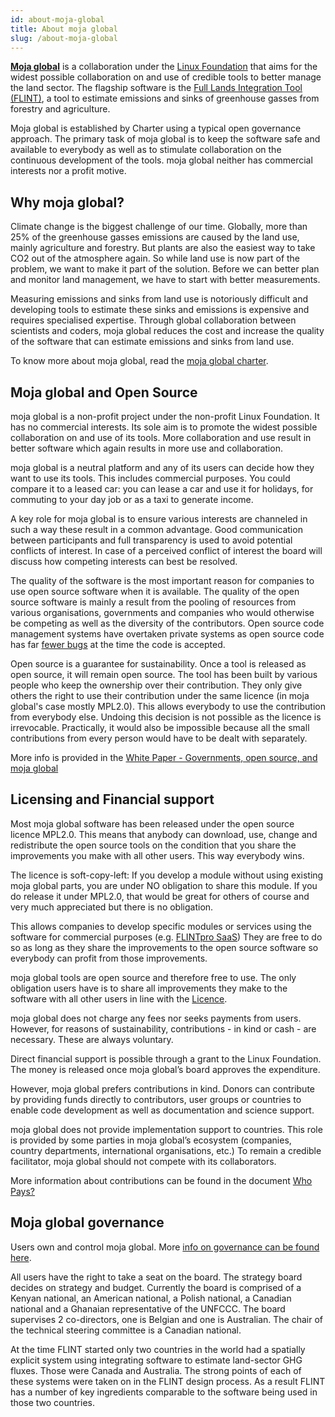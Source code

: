 ```yaml
---
id: about-moja-global
title: About moja global
slug: /about-moja-global
---
```


[**Moja global**](http://moja.global/) is a collaboration under the [Linux Foundation](https://linuxfoundation.org/) that aims for the widest possible collaboration on and use of credible tools to better manage the land sector. The flagship software is the  [Full Lands Integration Tool (FLINT)](https://github.com/moja-global/flint), a tool to estimate emissions and sinks of greenhouse gasses from forestry and agriculture.

Moja global is established by Charter using a typical open governance approach. The primary task of moja global is to keep the software safe and available to everybody as well as to stimulate collaboration on the continuous development of the tools. moja global neither has commercial interests nor a profit motive.

## Why moja global?

Climate change is the biggest challenge of our time. Globally, more than 25% of the greenhouse gasses emissions are caused by the land use, mainly agriculture and forestry. But plants are also the easiest way to take CO2 out of the atmosphere again. So while land use is now part of the problem, we want to make it part of the solution. Before we can better plan and monitor land management, we have to start with better measurements.

Measuring emissions and sinks from land use is notoriously difficult and developing tools to estimate these sinks and emissions is expensive and requires specialised expertise. Through global collaboration between scientists and coders, moja global reduces the cost and increase the quality of the software that can estimate emissions and sinks from land use.

To know more about moja global, read the <a href="moja-global-charter.pdf" target="_blank">moja global charter</a>.

## Moja global and Open Source

moja global is a non-profit project under the non-profit Linux Foundation. It has no commercial interests. Its sole aim is to promote the widest possible collaboration on and use of its tools. More collaboration and use result in better software which again results in more use and collaboration.

moja global is a neutral platform and any of its users can decide how they want to use its tools. This includes commercial purposes. You could compare it to a leased car: you can lease a car and use it for holidays, for commuting to your day job or as a taxi to generate income.

A key role for moja global is to ensure various interests are channeled in such a way these result in a common advantage. Good communication between participants and full transparency is used to avoid potential conflicts of interest. In case of a perceived conflict of interest the board will discuss how competing interests can best be resolved.

The quality of the software is the most important reason for companies to use open source software when it is available. The quality of the open source software is mainly a result from the pooling of resources from various organisations, governments and companies who would otherwise be competing as well as the diversity of the contributors. Open source code management systems have overtaken private systems as open source code has far  [fewer bugs](http://www.zdnet.com/article/coverity-finds-open-source-software-quality-better-than-proprietary-code/)  at the time the code is accepted.

Open source is a guarantee for sustainability. Once a tool is released as open source, it will remain open source. The tool has been built by various people who keep the ownership over their contribution. They only give others the right to use their contribution under the same licence (in moja global's case mostly MPL2.0). This allows everybody to use the contribution from everybody else. Undoing this decision is not possible as the licence is irrevocable. Practically, it would also be impossible because all the small contributions from every person would have to be dealt with separately.

More info is provided in the  [White Paper - Governments, open source, and moja global](https://docs.google.com/document/d/1Q2aVTzWchXQwupbEN7s37xANkPZvrLdfaFyYOT_8Diw/edit?usp=sharing)

## Licensing and Financial support

Most moja global software has been released under the open source licence MPL2.0. This means that anybody can download, use, change and redistribute the open source tools on the condition that you share the improvements you make with all other users. This way everybody wins.

The licence is soft-copy-left: If you develop a module without using existing moja global parts, you are under NO obligation to share this module. If you do release it under MPL2.0, that would be great for others of course and very much appreciated but there is no obligation.

This allows companies to develop specific modules or services using the software for commercial purposes (e.g.  [FLINTpro SaaS](https://flintpro.com/)) They are free to do so as long as they share the improvements to the open source software so everybody can profit from those improvements.

moja global tools are open source and therefore free to use. The only obligation users have is to share all improvements they make to the software with all other users in line with the  [Licence](https://www.mozilla.org/en-US/MPL/2.0/).

moja global does not charge any fees nor seeks payments from users. However, for reasons of sustainability, contributions - in kind or cash - are necessary. These are always voluntary.

Direct financial support is possible through a grant to the Linux Foundation. The money is released once moja global’s board approves the expenditure.

However, moja global prefers contributions in kind. Donors can contribute by providing funds directly to contributors, user groups or countries to enable code development as well as documentation and science support.

moja global does not provide implementation support to countries. This role is provided by some parties in moja global’s ecosystem (companies, country departments, international organisations, etc.) To remain a credible facilitator, moja global should not compete with its collaborators.

More information about contributions can be found in the document  [Who Pays?](https://docs.google.com/document/d/15KY1CkCxRzB9ZBp68OLc2eWYuC5W-rqCKnTLaIG4tbg/edit?usp=sharing)

## Moja global governance

Users own and control moja global. More  [info on governance can be found here](https://github.com/moja-global/About-moja-global/wiki/moja-global-is-controlled-through-open-governance).

All users have the right to take a seat on the board. The strategy board decides on strategy and budget. Currently the board is comprised of a Kenyan national, an American national, a Polish national, a Canadian national and a Ghanaian representative of the UNFCCC. The board supervises 2 co-directors, one is Belgian and one is Australian. The chair of the technical steering committee is a Canadian national.

At the time FLINT started only two countries in the world had a spatially explicit system using integrating software to estimate land-sector GHG fluxes. Those were Canada and Australia. The strong points of each of these systems were taken on in the FLINT design process. As a result FLINT has a number of key ingredients comparable to the software being used in those two countries.
